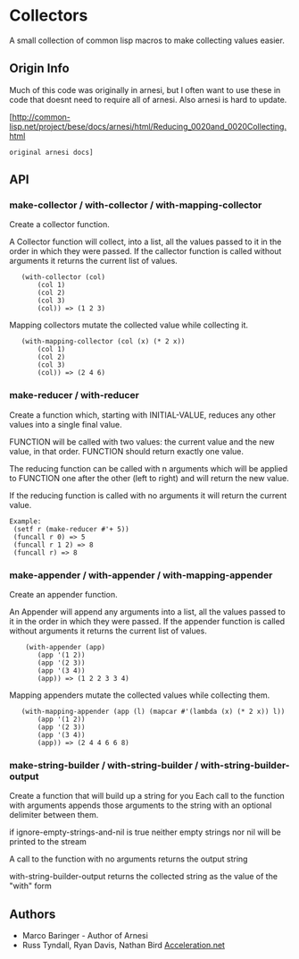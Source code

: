 = Collectors = 

A small collection of common lisp macros to make collecting values
easier.

== Origin Info ==

Much of this code was originally in arnesi, but I often want to use
these in code that doesnt need to require all of arnesi.  Also arnesi 
is hard to update.

[http://common-lisp.net/project/bese/docs/arnesi/html/Reducing_0020and_0020Collecting.html
 original arnesi docs]

== API ==

=== make-collector / with-collector / with-mapping-collector ===

Create a collector function.

A Collector function will collect, into a list, all the values
passed to it in the order in which they were passed. If the
callector function is called without arguments it returns the
current list of values. 

<pre>
   (with-collector (col)
       (col 1)
       (col 2)
       (col 3)
       (col)) => (1 2 3)
</pre>

Mapping collectors mutate the collected value while collecting it.

<pre>
   (with-mapping-collector (col (x) (* 2 x))
       (col 1)
       (col 2)
       (col 3)
       (col)) => (2 4 6)
</pre>


=== make-reducer / with-reducer ===

Create a function which, starting with INITIAL-VALUE, reduces
any other values into a single final value.

FUNCTION will be called with two values: the current value and
the new value, in that order. FUNCTION should return exactly one
value.

The reducing function can be called with n arguments which will
be applied to FUNCTION one after the other (left to right) and
will return the new value.

If the reducing function is called with no arguments it will
return the current value.

<pre>
Example:
 (setf r (make-reducer #'+ 5))
 (funcall r 0) => 5
 (funcall r 1 2) => 8
 (funcall r) => 8
</pre>


=== make-appender / with-appender / with-mapping-appender ===

Create an appender function.

An Appender will append any arguments into a list, all the values
passed to it in the order in which they were passed. If the
appender function is called without arguments it returns the
current list of values.

<pre>
    (with-appender (app)
       (app '(1 2))
       (app '(2 3))
       (app '(3 4))
       (app)) => (1 2 2 3 3 4)
</pre>

Mapping appenders mutate the collected values while collecting them.

<pre>
   (with-mapping-appender (app (l) (mapcar #'(lambda (x) (* 2 x)) l))
       (app '(1 2))
       (app '(2 3))
       (app '(3 4))
       (app)) => (2 4 4 6 6 8)
</pre>


=== make-string-builder / with-string-builder / with-string-builder-output ===

Create a function that will build up a string for you Each call to the
function with arguments appends those arguments to the string with an
optional delimiter between them.

if ignore-empty-strings-and-nil is true neither empty strings nor nil
will be printed to the stream

A call to the function with no arguments returns the output string

with-string-builder-output returns the collected string as the value
of the "with" form

== Authors ==

* Marco Baringer - Author of Arnesi
* Russ Tyndall, Ryan Davis, Nathan Bird [http://www.acceleration.net Acceleration.net]